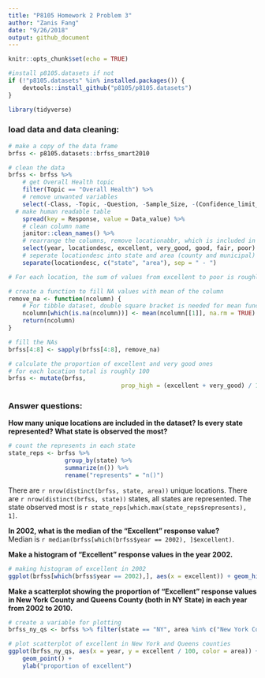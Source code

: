 ```yaml
---
title: "P8105 Homework 2 Problem 3"
author: "Zanis Fang"
date: "9/26/2018"
output: github_document
---
```


```r
knitr::opts_chunk$set(echo = TRUE)

#install p8105.datasets if not
if (!"p8105.datasets" %in% installed.packages()) {
	devtools::install_github("p8105/p8105.datasets")
}

library(tidyverse)
```

### load data and data cleaning:

```r
# make a copy of the data frame
brfss <- p8105.datasets::brfss_smart2010

# clean the data
brfss <- brfss %>% 
	# get Overall Health topic
	filter(Topic == "Overall Health") %>%
	# remove unwanted variables
	select(-Class, -Topic, -Question, -Sample_Size, -(Confidence_limit_Low:GeoLocation)) %>% 
  # make human readable table
	spread(key = Response, value = Data_value) %>% 
	# clean column name
	janitor::clean_names() %>% 
	# rearrange the columns, remove locationabbr, which is included in locationdesc
	select(year, locationdesc, excellent, very_good, good, fair, poor) %>%
	# seperate locationdesc into state and area (county and municipal)
	separate(locationdesc, c("state", "area"), sep = " - ")

# For each location, the sum of values from excellent to poor is roughly 100

# create a function to fill NA values with mean of the column
remove_na <- function(ncolumn) {
	# For tibble dataset, double square bracket is needed for mean function
	ncolumn[which(is.na(ncolumn))] <- mean(ncolumn[[1]], na.rm = TRUE)
	return(ncolumn)
}

# fill the NAs
brfss[4:8] <- sapply(brfss[4:8], remove_na)

# calculate the proportion of excellent and very good ones
# for each location total is roughly 100
brfss <- mutate(brfss,
								prop_high = (excellent + very_good) / 100)

```

### Answer questions:

**How many unique locations are included in the dataset? Is every state represented? What state is observed the most?**

```r
# count the represents in each state
state_reps <- brfss %>% 
	            group_by(state) %>%
	            summarize(n()) %>%
	            rename("represents" = "n()")
```

There are `r nrow(distinct(brfss, state, area))` unique locations. There are `r nrow(distinct(brfss, state))` states, all states are represented. The state observed most is `r state_reps[which.max(state_reps$represents), 1]`.
</br>

**In 2002, what is the median of the “Excellent” response value?**
</br>
Median is `r median(brfss[which(brfss$year == 2002), ]$excellent)`.


**Make a histogram of “Excellent” response values in the year 2002.**

```r
# making histogram of excellent in 2002
ggplot(brfss[which(brfss$year == 2002),], aes(x = excellent)) + geom_histogram()

```

**Make a scatterplot showing the proportion of “Excellent” response values in New York County and Queens County (both in NY State) in each year from 2002 to 2010.**

```r
# create a variable for plotting
brfss_ny_qs <- brfss %>% filter(state == "NY", area %in% c("New York County", "Queens County"))

# plot scatterplot of excellent in New York and Queens counties
ggplot(brfss_ny_qs, aes(x = year, y = excellent / 100, color = area)) + 
	geom_point() +
	ylab("proportion of excellent")

```
